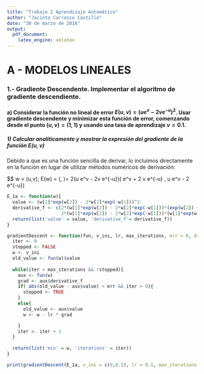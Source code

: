```yaml
---
title: "Trabajo 2 Aprendizaje Automático"
author: "Jacinto Carrasco Castillo"
date: "30 de marzo de 2016"
output: 
  pdf_document:
    latex_engine: xelatex
---
```



# A - MODELOS LINEALES

### 1.- Gradiente Descendente. Implementar el algoritmo de gradiente descendiente.

#### a) Considerar la función no lineal de error $E(u, v) = (ue^v - 2ve^{-u})^2$. Usar gradiente descendente y minimizar esta función de error, comenzando desde el punto $(u, v) = (1, 1)$ y usando una tasa de aprendizaje $\nu = 0.1$.

##### 1) Calcular analíticamente y mostrar la expresión del gradiente de la función $E(u, v)$

Debido a que es una función sencilla de derivar, lo incluimos directamente en la función en lugar de utilizar métodos numéricos de derivación:

  $$ w = (u,v); \quad \bigtriangledown E(w) = (\frac{\part E}{\part x},\frac{\part E}{\part y} )=
      2(u e^v - 2v e^{-u})( e^v + 2 v e^{-u} , u e^v - 2 e^{-u})
```r
E_1a <- function(w){
  value <- (w[1]*exp(w[2]) - 2*w[2]*exp(-w[1]))^2
  derivative_f <- c(2*(w[1]*exp(w[2]) - 2*w[2]*exp(-w[1]))*(exp(w[2]) + 2*w[2]*exp(-w[1])),
                    2*(w[1]*exp(w[2]) - 2*w[2]*exp(-w[1]))*(w[1]*exp(w[2]) - 2*exp(-w[1])))
  return(list('value' = value, 'derivative_f'= derivative_f))
}
```

```r
gradientDescent <- function(fun, v_ini, lr, max_iterations, err = 0, draw_iterations=FALSE){
  iter <- 0
  stopped <- FALSE
  w <- v_ini
  old_value <- fun(w)$value
  
  while(iter < max_iterations && !stopped){
    aux <- fun(w)
    grad <- aux$derivative_f
    if( abs(old_value - aux$value) < err && iter > 0){
      stopped <- TRUE
    }
    else{
      old_value <- aux$value
      w <- w - lr * grad

    }
    iter <- iter + 1
  }
  
  return(list('min' = w, 'iterations' = iter))
}

print(gradientDescent(E_1a, v_ini = c(0,0.1), lr = 0.1, max_iterations = 100, err= 10^-14))
```


